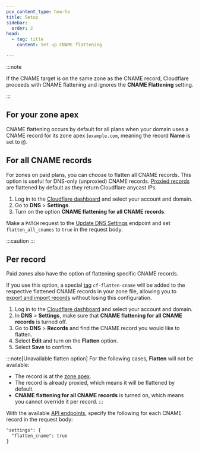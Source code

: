```yaml
---
pcx_content_type: how-to
title: Setup
sidebar:
  order: 2
head:
  - tag: title
    content: Set up CNAME flattening

---
```



:::note


If the CNAME target is on the same zone as the CNAME record, Cloudflare proceeds with CNAME flattening and ignores the **CNAME Flattening** setting.


:::

## For your zone apex

CNAME flattening occurs by default for all plans when your domain uses a CNAME record for its zone apex (`example.com`, meaning the record **Name** is set to `@`).

## For all CNAME records

For zones on paid plans, you can choose to flatten all CNAME records. This option is useful for <GlossaryTooltip term="proxy status">DNS-only (unproxied)</GlossaryTooltip> CNAME records. [Proxied records](/dns/proxy-status/) are flattened by default as they return Cloudflare anycast IPs.

<Tabs syncKey="dashPlusAPI"> <TabItem label="Dashboard">

1. Log in to the [Cloudflare dashboard](https://dash.cloudflare.com/login) and select your account and domain.
2. Go to **DNS** > **Settings**.
3. Turn on the option **CNAME flattening for all CNAME records**.

</TabItem> <TabItem label="API">

Make a `PATCH` request to the [Update DNS Settings](/api/resources/dns/subresources/settings/methods/edit/) endpoint and set `flatten_all_cnames` to `true` in the request body.

</TabItem> </Tabs>

:::caution
 <Render file="cname-flattening-callout" />
:::

## Per record

Paid zones also have the option of flattening specific CNAME records.

If you use this option, a special [tag](/dns/manage-dns-records/reference/record-attributes/) `cf-flatten-cname` will be added to the respective flattened CNAME records in your zone file, allowing you to [export and import records](/dns/manage-dns-records/how-to/import-and-export/) without losing this configuration.

<Tabs syncKey="dashPlusAPI"> <TabItem label="Dashboard">

1. Log in to the [Cloudflare dashboard](https://dash.cloudflare.com/login) and select your account and domain.
2. In **DNS** > **Settings**, make sure that **CNAME flattening for all CNAME records** is turned off.
3. Go to **DNS** > **Records** and find the CNAME record you would like to flatten.
4. Select **Edit** and turn on the **Flatten** option.
5. Select **Save** to confirm.

:::note[Unavailable flatten option]
For the following cases, **Flatten** will not be available:
- The record is at the [zone apex](#for-your-zone-apex).
- The record is already proxied, which means it will be flattened by default.
- **CNAME flattening for all CNAME records** is turned on, which means you cannot override it per record.
:::

</TabItem> <TabItem label="API">

With the available [API endpoints](/api/resources/dns/subresources/records/methods/create/), specify the following for each CNAME record in the request body:

```txt
"settings": {
  "flatten_cname": true
}
```

</TabItem> </Tabs>

